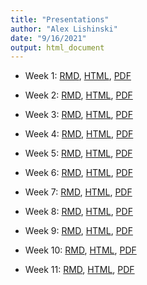```yaml
---
title: "Presentations"
author: "Alex Lishinski"
date: "9/16/2021"
output: html_document
---
```


- Week 1: [RMD](https://github.com/alishinski/course-website/blob/master/slides/week1-slides.Rmd), [HTML](https://f21-intro-to-data-sci-methods-in-ed.netlify.app/slides/week1-slides.html), [PDF](https://f21-intro-to-data-sci-methods-in-ed.netlify.app/slides/week1-slides.pdf)

- Week 2: [RMD](https://github.com/alishinski/course-website/blob/master/slides/week2-slides.Rmd), [HTML](https://f21-intro-to-data-sci-methods-in-ed.netlify.app/slides/week2-slides.html), [PDF](https://f21-intro-to-data-sci-methods-in-ed.netlify.app/slides/week2-slides.pdf)

- Week 3: [RMD](https://github.com/alishinski/course-website/blob/master/slides/week3-slides.Rmd), [HTML](https://f21-intro-to-data-sci-methods-in-ed.netlify.app/slides/week3-slides.html), [PDF](https://f21-intro-to-data-sci-methods-in-ed.netlify.app/slides/week3-slides.pdf)

- Week 4: [RMD](https://github.com/alishinski/course-website/blob/master/slides/week4-slides.Rmd), [HTML](https://f21-intro-to-data-sci-methods-in-ed.netlify.app/slides/week4-slides.html), [PDF](https://f21-intro-to-data-sci-methods-in-ed.netlify.app/slides/week4-slides.pdf)

- Week 5: [RMD](https://github.com/alishinski/course-website/blob/master/slides/week5-slides.Rmd), [HTML](https://f21-intro-to-data-sci-methods-in-ed.netlify.app/slides/week5-slides.html), [PDF](https://f21-intro-to-data-sci-methods-in-ed.netlify.app/slides/week5-slides.pdf)

- Week 6: [RMD](https://github.com/alishinski/course-website/blob/master/slides/week6-slides.Rmd), [HTML](https://f21-intro-to-data-sci-methods-in-ed.netlify.app/slides/week6-slides.html), [PDF](https://f21-intro-to-data-sci-methods-in-ed.netlify.app/slides/week6-slides.pdf)

- Week 7: [RMD](https://github.com/alishinski/course-website/blob/master/slides/week7-slides.Rmd), [HTML](https://f21-intro-to-data-sci-methods-in-ed.netlify.app/slides/week7-slides.html), [PDF](https://f21-intro-to-data-sci-methods-in-ed.netlify.app/slides/week7-slides.pdf)

- Week 8: [RMD](https://github.com/alishinski/course-website/blob/master/slides/week8-slides.Rmd), [HTML](https://f21-intro-to-data-sci-methods-in-ed.netlify.app/slides/week8-slides.html), [PDF](https://f21-intro-to-data-sci-methods-in-ed.netlify.app/slides/week8-slides.pdf)

- Week 9: [RMD](https://github.com/alishinski/course-website/blob/master/slides/week9-slides.Rmd), [HTML](https://f21-intro-to-data-sci-methods-in-ed.netlify.app/slides/week9-slides.html), [PDF](https://f21-intro-to-data-sci-methods-in-ed.netlify.app/slides/week9-slides.pdf)

- Week 10: [RMD](https://github.com/alishinski/course-website/blob/master/slides/week10-slides.Rmd), [HTML](https://f21-intro-to-data-sci-methods-in-ed.netlify.app/slides/week10-slides.html), [PDF](https://f21-intro-to-data-sci-methods-in-ed.netlify.app/slides/week10-slides.pdf)

- Week 11: [RMD](https://github.com/alishinski/course-website/blob/master/slides/week11-slides.Rmd), [HTML](https://f21-intro-to-data-sci-methods-in-ed.netlify.app/slides/week11-slides.html), [PDF](https://f21-intro-to-data-sci-methods-in-ed.netlify.app/slides/week11-slides.pdf)

